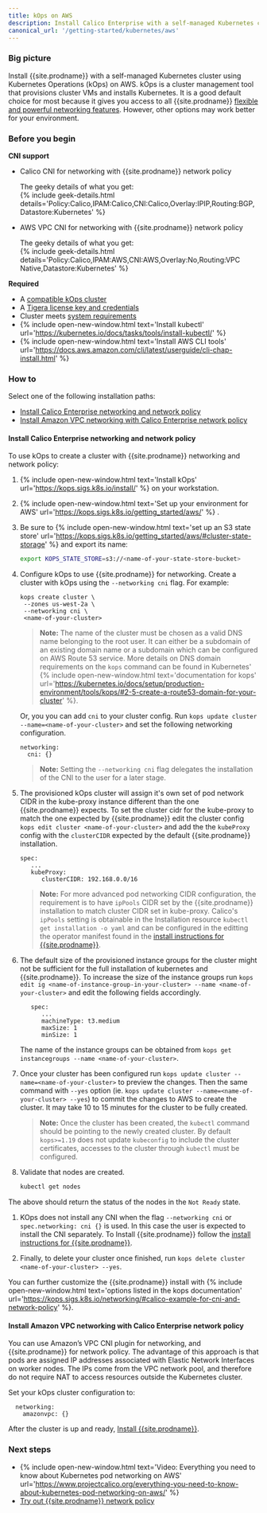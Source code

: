 ```yaml
---
title: kOps on AWS
description: Install Calico Enterprise with a self-managed Kubernetes cluster using kOps on AWS.
canonical_url: '/getting-started/kubernetes/aws'
---
```


### Big picture

Install {{site.prodname}} with a self-managed Kubernetes cluster using Kubernetes Operations (kOps) on AWS. kOps is a cluster management tool that provisions cluster VMs and installs Kubernetes. It is a good default choice for most because it gives you access to all {{site.prodname}} [flexible and powerful networking features]({{site.baseurl}}/networking). However, other options may work better for your environment. 

### Before you begin

**CNI support**

- Calico CNI for networking with {{site.prodname}} network policy

   The geeky details of what you get:    
   {% include geek-details.html details='Policy:Calico,IPAM:Calico,CNI:Calico,Overlay:IPIP,Routing:BGP,Datastore:Kubernetes' %}  

- AWS VPC CNI for networking with {{site.prodname}} network policy 

   The geeky details of what you get:    
   {% include geek-details.html details='Policy:Calico,IPAM:AWS,CNI:AWS,Overlay:No,Routing:VPC Native,Datastore:Kubernetes' %}

**Required**

- A [compatible kOps cluster]({{site.baseurl}}/getting-started/compatibility#kops-on-aws)
- A [Tigera license key and credentials]({{site.baseurl}}/getting-started/calico-enterprise)
- Cluster meets [system requirements]({{site.baseurl}}/getting-started/kubernetes/requirements)
- {% include open-new-window.html text='Install kubectl' url='https://kubernetes.io/docs/tasks/tools/install-kubectl/' %}
- {% include open-new-window.html text='Install AWS CLI tools' url='https://docs.aws.amazon.com/cli/latest/userguide/cli-chap-install.html' %}

### How to

Select one of the following installation paths:

- [Install Calico Enterprise networking and network policy](#install-calico-enterprise-networking-and-network-policy)
- [Install Amazon VPC networking with Calico Enterprise network policy](#install-amazon-vpc-networking-with-calico-enterprise-network-policy)

#### Install Calico Enterprise networking and network policy

To use kOps to create a cluster with {{site.prodname}} networking and network policy:

1. {% include open-new-window.html text='Install kOps' url='https://kops.sigs.k8s.io/install/' %} on your workstation.
1. {% include open-new-window.html text='Set up your environment for AWS' url='https://kops.sigs.k8s.io/getting_started/aws/' %} .
1. Be sure to {% include open-new-window.html text='set up an S3 state store' url='https://kops.sigs.k8s.io/getting_started/aws/#cluster-state-storage' %} and export its name:

   ```bash
   export KOPS_STATE_STORE=s3://<name-of-your-state-store-bucket>
   ```
1. Configure kOps to use {{site.prodname}} for networking.
   Create a cluster with kOps using the `--networking cni` flag. For example:

   ```
   kops create cluster \
    --zones us-west-2a \
    --networking cni \
    <name-of-your-cluster>
   ```

      > **Note:** The name of the cluster must be chosen as a valid DNS name belonging to the root user.  It can either be a subdomain of an existing domain name or a subdomain which can be configured on AWS Route 53 service. More details on DNS domain requirements on the `kops` command can be found in Kubernetes' {% include open-new-window.html text='documentation for kops' url='https://kubernetes.io/docs/setup/production-environment/tools/kops/#2-5-create-a-route53-domain-for-your-cluster' %}.
      

   Or, you you can add `cni` to your cluster config.  Run `kops update cluster --name=<name-of-your-cluster>` and set the following networking configuration.

   ```
   networking:
     cni: {}
   ```
      > **Note:** Setting the `--networking cni` flag delegates the installation of the CNI to the user for a later stage.

1. The provisioned kOps cluster will assign it's own set of pod network CIDR in the kube-proxy instance different than the one {{site.prodname}} expects.  To set the cluster cidr for the kube-proxy to match the one expected by {{site.prodname}} edit the cluster config `kops edit cluster <name-of-your-cluster>` and add the the `kubeProxy` config with the `clusterCIDR` expected by the default {{site.prodname}} installation.  
   ```
   spec:
      ...
      kubeProxy:
         clusterCIDR: 192.168.0.0/16
   ```
      > **Note:** For more advanced pod networking CIDR configuration, the requirement is to have `ipPools` CIDR set by the {{site.prodname}} installation to match cluster CIDR set in kube-proxy.  Calico's `ipPools` setting is obtainable in the Installation resource `kubectl get installation -o yaml` and can be configured in the editting the operator manifest found in the [install instructions for {{site.prodname}}]({{site.baseurl}}/getting-started/kubernetes/generic-install).


1. The default size of the provisioned instance groups for the cluster might not be sufficient for the full installation of kubernetes and {{site.prodname}}. To increase the size of the instance groups run `kops edit ig <name-of-instance-group-in-your-cluster> --name <name-of-your-cluster>` and edit the following fields accordingly.
   ```
      spec:
         ...
         machineType: t3.medium
         maxSize: 1
         minSize: 1
   ```
   The name of the instance groups can be obtained from `kops get instancegroups --name <name-of-your-cluster>`.

1. Once your cluster has been configured run `kops update cluster --name=<name-of-your-cluster>` to preview the changes.  Then the same command with `--yes` option (ie. `kops update cluster --name=<name-of-your-cluster> --yes`) to commit the changes to AWS to create the cluster. It may take 10 to 15 minutes for the cluster to be fully created.

    > **Note:** Once the cluster has been created, the `kubectl` command should be pointing to the newly created cluster. By default `kops>=1.19` does not update `kubeconfig` to include the cluster certificates, accesses to the cluster through `kubectl` must be configured. 

1. Validate that nodes are created.

   ```bash
   kubectl get nodes
   ```
  The above should return the status of the nodes in the `Not Ready` state.

1. KOps does not install any CNI when the flag ```--networking cni``` or ```spec.networking: cni {}``` is used. In this case the user is expected to install the CNI separately.
   To Install {{site.prodname}} follow the [install instructions for {{site.prodname}}]({{site.baseurl}}/getting-started/kubernetes/generic-install).

1. Finally, to delete your cluster once finished, run `kops delete cluster <name-of-your-cluster> --yes`.

You can further customize the {{site.prodname}} install with {% include open-new-window.html text='options listed in the kops documentation' url='https://kops.sigs.k8s.io/networking/#calico-example-for-cni-and-network-policy' %}.

#### Install Amazon VPC networking with Calico Enterprise network policy

You can use Amazon’s VPC CNI plugin for networking, and {{site.prodname}} for network policy. The advantage of this approach is that pods are assigned IP addresses associated with Elastic Network Interfaces on worker nodes. The IPs come from the VPC network pool, and therefore do not require NAT to access resources outside the Kubernetes cluster.

Set your kOps cluster configuration to:

```
  networking:
    amazonvpc: {}
  ```

After the cluster is up and ready, [Install {{site.prodname}}]({{site.baseurl}}/getting-started/kubernetes/generic-install).

### Next steps

- {% include open-new-window.html text='Video: Everything you need to know about Kubernetes pod networking on AWS' url='https://www.projectcalico.org/everything-you-need-to-know-about-kubernetes-pod-networking-on-aws/' %}
- [Try out {{site.prodname}} network policy]({{site.baseurl}}/security/calico-network-policy)
